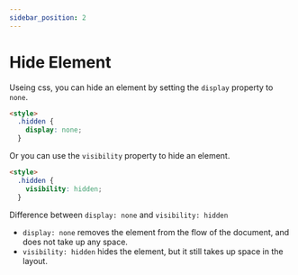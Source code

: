 ```yaml
---
sidebar_position: 2
---
```


# Hide Element

Useing css, you can hide an element by setting the `display` property to `none`.

```html
<style>
  .hidden {
    display: none;
  }
```

Or you can use the `visibility` property to hide an element.

```html
<style>
  .hidden {
    visibility: hidden;
  }
```

Difference between `display: none` and `visibility: hidden`

- `display: none` removes the element from the flow of the document, and does not take up any space.
- `visibility: hidden` hides the element, but it still takes up space in the layout.
